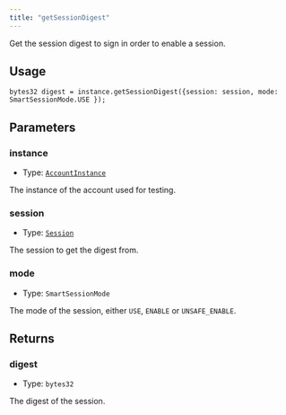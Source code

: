 ```yaml
---
title: "getSessionDigest"
---
```


Get the session digest to sign in order to enable a session.

## Usage

```solidity
bytes32 digest = instance.getSessionDigest({session: session, mode: SmartSessionMode.USE });
```

## Parameters

### instance

- Type: [`AccountInstance`](../../glossary/types#accountinstance)

The instance of the account used for testing.

### session

- Type: [`Session`](../../glossary/types#session)

The session to get the digest from.

### mode

- Type: `SmartSessionMode`

The mode of the session, either `USE`, `ENABLE` or `UNSAFE_ENABLE`.

## Returns

### digest

- Type: `bytes32`

The digest of the session.
